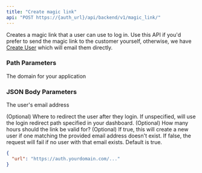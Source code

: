 ```yaml
---
title: "Create magic link"
api: "POST https://{auth_url}/api/backend/v1/magic_link/"
---
```


Creates a magic link that a user can use to log in. Use this API if you'd prefer
to send the magic link to the customer yourself, otherwise, we have
[Create User](/reference/backend-integration/api/create-user) which will email them directly.

### Path Parameters

<ParamField path="auth_url" type="string" required>
  The domain for your application
</ParamField>

### JSON Body Parameters

<ParamField query="email">The user's email address</ParamField>

<ParamField query="redirect_to_url">
  (Optional) Where to redirect the user after they login. If unspecified, will
  use the login redirect path specified in your dashboard.
</ParamField>

<ParamField query="expires_in_hours">
  (Optional) How many hours should the link be valid for?
</ParamField>

<ParamField query="create_new_user_if_one_doesnt_exist">
  (Optional) If true, this will create a new user if one matching the provided
  email address doesn't exist. If false, the request will fail if no user with
  that email exists. Default is true.
</ParamField>

<ResponseExample>

```json
{
  "url": "https://auth.yourdomain.com/..."
}
```

</ResponseExample>
